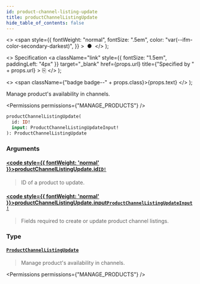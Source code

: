 ```yaml
---
id: product-channel-listing-update
title: productChannelListingUpdate
hide_table_of_contents: false
---
```


  <>
    <span
      style={{
        fontWeight: "normal",
        fontSize: ".5em",
        color: "var(--ifm-color-secondary-darkest)",
      }}
    >
      &nbsp;●&nbsp;
    </span>
  </>
);

  <>
    Specification
    <a
      className="link"
      style={{ fontSize: "1.5em", paddingLeft: "4px" }}
      target="\_blank"
      href={props.url}
      title={"Specified by " + props.url}
    >
      ⎘
    </a>
  </>
);

  <>
    <span className={"badge badge--" + props.class}>{props.text}</span>
  </>
);

Manage product's availability in channels.

<Permissions permissions={"MANAGE_PRODUCTS"} />

```graphql
productChannelListingUpdate(
  id: ID!
  input: ProductChannelListingUpdateInput!
): ProductChannelListingUpdate
```

### Arguments

#### [<code style={{ fontWeight: 'normal' }}>productChannelListingUpdate.<b>id</b></code>](#)<Bullet />[`ID!`](../../../api-reference/miscellaneous/scalars/id) <Badge class="secondary" text="non-null"/> <Badge class="secondary" text="scalar"/> <Badge class="secondary" text="miscellaneous"/>

> ID of a product to update.

#### [<code style={{ fontWeight: 'normal' }}>productChannelListingUpdate.<b>input</b></code>](#)<Bullet />[`ProductChannelListingUpdateInput!`](../../../api-reference/products/inputs/product-channel-listing-update-input) <Badge class="secondary" text="non-null"/> <Badge class="secondary" text="input"/> <Badge class="secondary" text="products"/>

> Fields required to create or update product channel listings.

### Type

#### [`ProductChannelListingUpdate`](../../../api-reference/products/objects/product-channel-listing-update) <Badge class="secondary" text="object"/> <Badge class="secondary" text="products"/>

> Manage product's availability in channels.

<Permissions permissions={"MANAGE_PRODUCTS"} />

>

